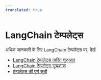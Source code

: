 ```yaml
---
translated: true
---
```


# LangChain टेम्पलेट्स

अधिक जानकारी के लिए LangChain टेम्पलेट्स पर, देखें

- [LangChain टेम्पलेट्स त्वरित शुरुआत](https://github.com/langchain-ai/langchain/blob/master/templates/README.md)
- [LangChain टेम्पलेट्स सूचकांक](https://github.com/langchain-ai/langchain/blob/master/templates/docs/INDEX.md)
- [टेम्पलेट्स की पूर्ण सूची](https://github.com/langchain-ai/langchain/blob/master/templates/)
